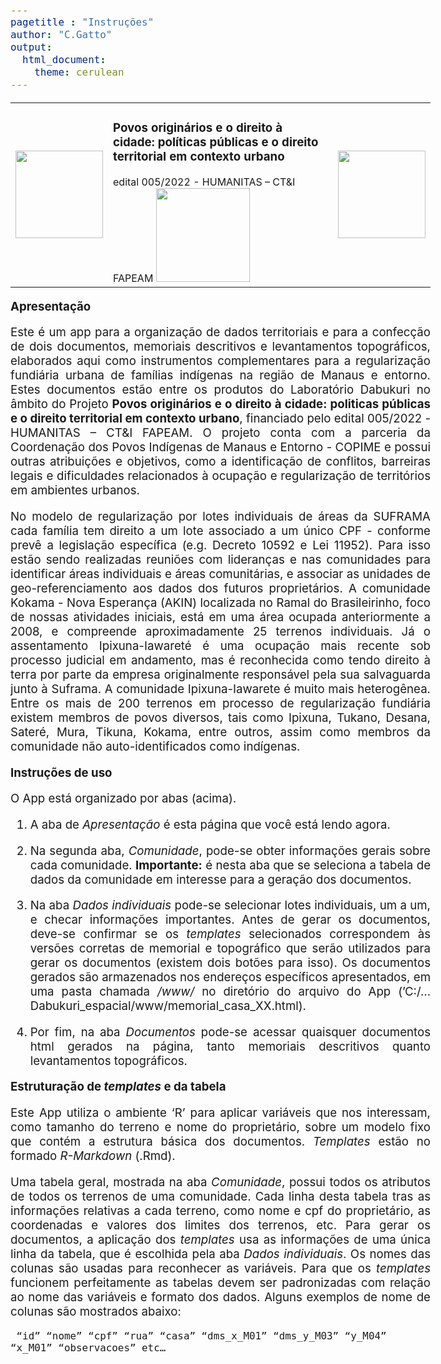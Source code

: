 ```yaml
---
pagetitle : "Instruções"
author: "C.Gatto"
output: 
  html_document:
    theme: cerulean
---
```

<head>
<style type="text/css">
  body{
  width: 100%;
  margin: 40px;
  padding: 60px;
  font-size: 14pt;
  text-align: justify;
}
</style>
</head>

<body>
<table>
<tr>
<td width = '15%'> <img width = 140px src = "DABUKURI.png" ></td>

<td width = '65%'><h3> Povos originários e o direito à cidade: políticas públicas e o direito territorial em contexto urbano </h3>
<div align = 'center' font-size = '14px' > edital 005/2022 - HUMANITAS – CT&I FAPEAM  <img width = 150px src = "FAPEAM.png"  > </div>
</td>

<td width = '15%'> <img width = 140px src = "COPIME.png" align = "right" > </td>
</tr>
</table>

__Apresentação__

Este é um app para a organização de dados territoriais e para a confecção de dois documentos, memoriais descritivos e levantamentos topográficos, elaborados aqui como instrumentos complementares para a regularização fundiária urbana de famílias indígenas na região de Manaus e entorno. Estes documentos estão entre os produtos do Laboratório Dabukuri no âmbito do Projeto **Povos originários e o direito à cidade: politicas públicas e o direito territorial em contexto urbano**, financiado pelo edital 005/2022 - HUMANITAS – CT&I FAPEAM. O projeto conta com a parceria da Coordenação dos Povos Indígenas de Manaus e Entorno - COPIME e possui outras atribuições e objetivos, como a identificação de conflitos, barreiras legais e dificuldades relacionados à ocupação e regularização de territórios em ambientes urbanos.

No modelo de regularização por lotes individuais de áreas da SUFRAMA cada família tem direito a um lote associado a um único CPF - conforme prevê a legislação específica (e.g. Decreto 10592 e Lei 11952). Para isso estão sendo realizadas reuniões com lideranças e nas comunidades para identificar áreas individuais e áreas comunitárias, e associar as unidades de geo-referenciamento aos dados dos futuros proprietários. A comunidade Kokama - Nova Esperança (AKIN) localizada no Ramal do Brasileirinho, foco de nossas atividades iniciais, está em uma área ocupada anteriormente a 2008, e compreende aproximadamente 25 terrenos individuais. Já o assentamento Ipixuna-Iawareté é uma ocupação mais recente sob processo judicial em andamento, mas é reconhecida como tendo direito à terra por parte da empresa originalmente responsável pela sua salvaguarda junto à Suframa. A comunidade Ipixuna-Iawarete é muito mais heterogênea. Entre os mais de 200 terrenos em processo de regularização fundiária existem membros de povos diversos, tais como Ipixuna, Tukano, Desana, Sateré, Mura, Tikuna, Kokama, entre outros, assim como membros da comunidade não auto-identificados como indígenas.

__Instruções de uso__

O App está organizado por abas (acima). 

1. A aba de *Apresentação* é esta página que você está lendo agora.

2. Na segunda aba, *Comunidade*, pode-se obter informações gerais sobre cada comunidade. __Importante:__ é nesta aba que se seleciona a tabela de dados da comunidade em interesse para a geração dos documentos.

3. Na aba *Dados individuais* pode-se selecionar lotes individuais, um a um, e checar informações importantes. Antes de gerar os documentos, deve-se confirmar se os *templates* selecionados correspondem às versões corretas de memorial e topográfico que serão utilizados para gerar os documentos (existem dois botões para isso). Os documentos gerados são armazenados nos endereços específicos apresentados, em uma pasta chamada */www/* no diretório do arquivo do App ('C:/...Dabukuri_espacial/www/memorial_casa_XX.html).

4. Por fim, na aba *Documentos* pode-se acessar quaisquer documentos html gerados na página, tanto memoriais descritivos quanto levantamentos topográficos.


__Estruturação de *templates* e da tabela__

Este App utiliza o ambiente 'R' para aplicar variáveis que nos interessam, como tamanho do terreno e nome do proprietário, sobre um modelo fixo que contém a estrutura básica dos documentos. *Templates* estão no formado *R-Markdown* (.Rmd).

Uma tabela geral, mostrada na aba *Comunidade*, possui todos os atributos de todos os terrenos de uma comunidade. Cada linha desta tabela tras as informações relativas a cada terreno, como nome e cpf do proprietário, as coordenadas e valores dos limites dos terrenos, etc. Para gerar os documentos, a aplicação dos *templates* usa as informações de uma única linha da tabela, que é escolhida pela aba *Dados individuais*. Os nomes das colunas são usadas para reconhecer as variáveis. Para que os *templates* funcionem perfeitamente as tabelas devem ser padronizadas com relação ao nome das variáveis e formato dos dados. Alguns exemplos de nome de colunas são mostrados abaixo:

<code> "id"   "nome"    "cpf"   "rua"   "casa"    "dms_x_M01"   "dms_y_M03"   "y_M04"   "x_M01"   "observacoes" etc...
</code>


<!--
Seguindo os seguintes passos pode-se facilmente gerar e conferir os dados de todos os terrenos com dados disponíveis:

1. Escolha a comuniade desejada;
2. Depois escolha a tabela específica de cada comunidade na primeira aba ("Comunidade");
3. Encontre o proprietário e o terreno desejado e confira os principais dados - anote a 'ID' do terreno;
4. Na aba "Dados individuais" digite o número da casa conforme o ID anotado anteriormente e verifique as informações mais uma vez;
5. Na aba "Documentos" você pode verificar a versão final dos docs Memorial e Topográfico (se não carregar copie o endereço e abra no seu browser - ou reabra o app)
6. Quaisquer modificações devem ser feitas na tabela e salvas no mesmo formato .csv da tabela original

-->

</body>




